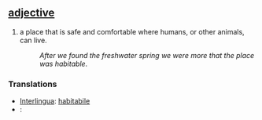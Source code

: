 == [[adjective]] ==
#a place that is safe and comfortable where humans, or other animals, can live.
#:''After we found the freshwater spring we were more that the place was habitable''.
=== Translations ===
*[[Interlingua]]: [[habitabile]]
*[[]]: [[]]